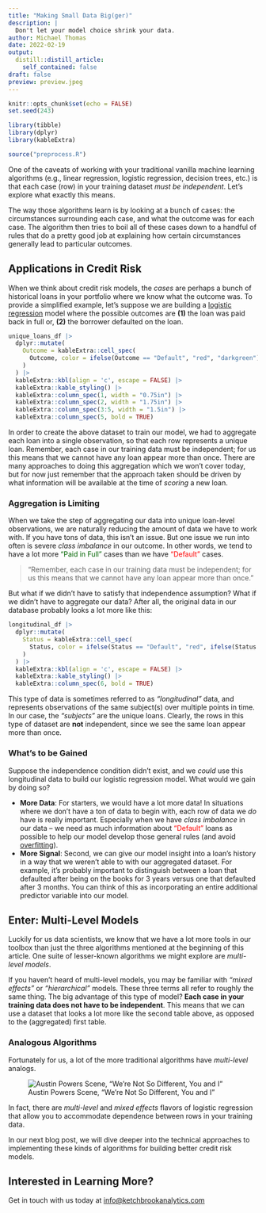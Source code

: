 ```yaml
---
title: "Making Small Data Big(ger)"
description: |
  Don't let your model choice shrink your data.
author: Michael Thomas
date: 2022-02-19
output:
  distill::distill_article:
    self_contained: false
draft: false
preview: preview.jpeg
---
```



```r
knitr::opts_chunk$set(echo = FALSE)
set.seed(243)

library(tibble)
library(dplyr)
library(kableExtra)

source("preprocess.R")
```

One of the caveats of working with your traditional vanilla machine learning algorithms (e.g., linear regression, logistic regression, decision trees, etc.) is that each case (row) in your training dataset *must be independent*. Let's explore what exactly this means.

The way those algorithms learn is by looking at a bunch of cases: the circumstances surrounding each case, and what the outcome was for each case. The algorithm then tries to boil all of these cases down to a handful of rules that do a pretty good job at explaining how certain circumstances generally lead to particular outcomes. 

## Applications in Credit Risk

When we think about credit risk models, the *cases* are perhaps a bunch of historical loans in your portfolio where we know what the outcome was. To provide a simplified example, let's suppose we are building a [logistic regression](https://en.wikipedia.org/wiki/Logistic_regression) model where the possible outcomes are **(1)** the loan was paid back in full or, **(2)** the borrower defaulted on the loan.

```r
unique_loans_df |> 
  dplyr::mutate(
    Outcome = kableExtra::cell_spec(
      Outcome, color = ifelse(Outcome == "Default", "red", "darkgreen")
    )
  ) |> 
  kableExtra::kbl(align = 'c', escape = FALSE) |> 
  kableExtra::kable_styling() |> 
  kableExtra::column_spec(1, width = "0.75in") |> 
  kableExtra::column_spec(2, width = "1.75in") |> 
  kableExtra::column_spec(3:5, width = "1.5in") |> 
  kableExtra::column_spec(5, bold = TRUE)
```

In order to create the above dataset to train our model, we had to aggregate each loan into a single observation, so that each row represents a unique loan. Remember, each case in our training data must be independent; for us this means that we cannot have any loan appear more than once. There are many approaches to doing this aggregation which we won't cover today, but for now just remember that the approach taken should be driven by what information will be available at the time of *scoring* a new loan.

### Aggregation is Limiting

When we take the step of aggregating our data into unique loan-level observations, we are naturally reducing the amount of data we have to work with. If you have tons of data, this isn't an issue. But one issue we run into often is severe *class imbalance* in our outcome. In other words, we tend to have a lot more <span style="color: darkgreen;">"Paid in Full"</span> cases than we have <span style="color: red;">"Default"</span> cases.

> "Remember, each case in our training data must be independent; for us this means that we cannot have any loan appear more than once."

But what if we didn't have to satisfy that independence assumption? What if we didn't have to aggregate our data? After all, the original data in our database probably looks a lot more like this:

```r
longitudinal_df |> 
  dplyr::mutate(
    Status = kableExtra::cell_spec(
      Status, color = ifelse(Status == "Default", "red", ifelse(Status == "Paid in Full", "darkgreen", "gray"))
    )
  ) |> 
  kableExtra::kbl(align = 'c', escape = FALSE) |> 
  kableExtra::kable_styling() |> 
  kableExtra::column_spec(6, bold = TRUE)
```

This type of data is sometimes referred to as *"longitudinal"* data, and represents observations of the same subject(s) over multiple points in time. In our case, the *"subjects"* are the unique loans. Clearly, the rows in this type of dataset are **not** independent, since we see the same loan appear more than once.

### What's to be Gained

Suppose the independence condition didn't exist, and we *could* use this longitudinal data to build our logistic regression model. What would we gain by doing so?

* **More Data**: For starters, we would have a lot more data! In situations where we don't have a ton of data to begin with, each row of data we *do* have is really important. Especially when we have *class imbalance* in our data -- we need as much information about <span style="color: red;">"Default"</span> loans as possible to help our model develop those general rules (and avoid [overfitting](https://en.wikipedia.org/wiki/Overfitting)).
* **More Signal**: Second, we can give our model insight into a loan's history in a way that we weren't able to with our aggregated dataset. For example, it's probably important to distinguish between a loan that defaulted after being on the books for 3 years versus one that defaulted after 3 months. You can think of this as incorporating an entire additional predictor variable into our model. 

## Enter: Multi-Level Models

Luckily for us data scientists, we know that we have a lot more tools in our toolbox than just the three algorithms mentioned at the beginning of this article. One suite of lesser-known algorithms we might explore are *multi-level models*. 

If you haven't heard of multi-level models, you may be familiar with *"mixed effects"* or *"hierarchical"* models. These three terms all refer to roughly the same thing. The big advantage of this type of model? **Each case in your training data does not have to be independent**. This means that we can use a dataset that looks a lot more like the second table above, as opposed to the (aggregated) first table.

### Analogous Algorithms

Fortunately for us, a lot of the more traditional algorithms have *multi-level* analogs.

![Austin Powers Scene, "We're Not So Different, You and I"](not_so_different.gif)

In fact, there are *multi-level* and *mixed effects* flavors of logistic regression that allow you to accommodate dependence between rows in your training data.

In our next blog post, we will dive deeper into the technical approaches to implementing these kinds of algorithms for building better credit risk models. 

## Interested in Learning More?

Get in touch with us today at [info@ketchbrookanalytics.com](mailto:info@ketchbrookanalytics.com)
